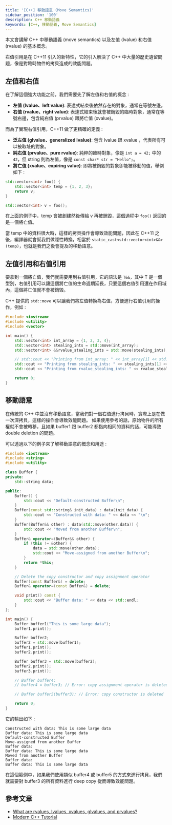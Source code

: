 ```yaml
---
title: '[C++] 移動語意 (Move Semantics)'
sidebar_position: '100'
description: C++ 移動語義
keywords: [C++, 移動語義, Move Semantics]
---
```


本文會講解 C++ 中移動語義 (move semantics) 以及左值 (lvalue) 和右值 (rvalue) 的基本概念。

右值引用是在 C++11 引入的新特性，它的引入解決了 C++ 中大量的歷史遺留問題，像是對臨時物件的拷貝造成的效能問題。

## 左值和右值

在了解這個強大功能之前，我們需要先了解左值和右值的概念 :

- **左值 (lvalue、left value)**: 表達式結束後依然存在的對象，通常在等號左邊。
- **右值 (rvalue、right value)**: 表達式結束後就會被銷毀的臨時對象，通常在等號右邊，包含純右值 (prvalue) 跟將亡值 (xvalue)。

而為了實現右值引用，C++11 做了更精確的定義 :

- **泛左值 (glvalue、generalized lvalue)**: 包含 lvalue 跟 xvalue ，代表所有可以被取址的對象。
- **純右值 (prvalue、pure rvalue)**: 純粹的臨時對象，像是 `int a = 42;` 中的 `42`，但 string 則為左值，像是 `const char* str = "Hello";`。
- **將亡值 (xvalue、expiring value)**: 即將被銷毀的對象卻能被移動的值，舉例如下 :

```cpp
std::vector<int> foo() {
    std::vector<int> temp = {1, 2, 3};
    return v;
}

std::vector<int> v = foo();
```

在上面的例子中，temp 會被創建然後傳給 v 再被銷毀，這個過程中 `foo()` 返回的是一個將亡值。

當 temp 中的資料很大時，這樣的拷貝操作會導致效能問題，因此在 C++11 之後，編譯器就會幫我們做隱性轉換，相當於 `static_cast<std::vector<int>&&>(temp)`，也就是我們之後會提及的移動語意。

## 左值引用和右值引用

要拿到一個將亡值，我們就需要用到右值引用，它的語法是 `T&&`，其中 T 是一個型別，右值引用可以讓這個將亡值的生命週期延長，只要這個右值引用還在作用域內，這個將亡值就不會被銷毀。

C++ 提供的 `std::move` 可以讓我們將左值轉換為右值，方便進行右值引用的操作，例如 :

```cpp
#include <iostream>
#include <utility>
#include <vector>

int main() {
    std::vector<int> int_array = {1, 2, 3, 4};
    std::vector<int> stealing_ints = std::move(int_array);
    std::vector<int> &&rvalue_stealing_ints = std::move(stealing_ints);

    // std::cout << "Printing from int_array: " << int_array[1] << std::endl; // int_array has been moved from
    std::cout << "Printing from stealing_ints: " << stealing_ints[1] << std::endl;
    std::cout << "Printing from rvalue_stealing_ints: " << rvalue_stealing_ints[1] << std::endl;

    return 0;
}
```

## 移動語意

在傳統的 C++ 中並沒有移動語意，當我們對一個右值進行拷貝時，實際上是在做一次深拷貝，這樣的操作會導致效能問題。
如果使用參考的話，原始物件的所有權就不會被轉移，且如果 buffer1 跟 buffer2 都指向相同的資料的話，可能導致 double deletion 的問題。

可以透過以下的例子來了解移動語意的概念和用途 :

```cpp
#include <iostream>
#include <string>
#include <utility>

class Buffer {
private:
    std::string data;

public:
    Buffer() {
        std::cout << "Default-constructed Buffer\n";
    }
    Buffer(const std::string& init_data) : data(init_data) {
        std::cout << "Constructed with data: " << data << "\n";
    }
    Buffer(Buffer&& other) : data(std::move(other.data)) {
        std::cout << "Moved from another Buffer\n";
    }
    Buffer& operator=(Buffer&& other) {
        if (this != &other) {
            data = std::move(other.data);
            std::cout << "Move-assigned from another Buffer\n";
        }
        return *this;
    }

    // Delete the copy constructor and copy assignment operator
    Buffer(const Buffer&) = delete;
    Buffer& operator=(const Buffer&) = delete;

    void print() const {
        std::cout << "Buffer data: " << data << std::endl;
    }
};

int main() {
    Buffer buffer1("This is some large data");
    buffer1.print();

    Buffer buffer2;
    buffer2 = std::move(buffer1);
    buffer1.print();
    buffer2.print();

    Buffer buffer3 = std::move(buffer2);
    buffer2.print();
    buffer3.print();

    // Buffer buffer4;
    // buffer4 = buffer3; // Error: copy assignment operator is deleted

    // Buffer buffer5(buffer3); // Error: copy constructor is deleted

    return 0;
}
```

它的輸出如下 :

```
Constructed with data: This is some large data
Buffer data: This is some large data
Default-constructed Buffer
Move-assigned from another Buffer
Buffer data:
Buffer data: This is some large data
Moved from another Buffer
Buffer data:
Buffer data: This is some large data
```

在這個範例中，如果我們使用類似 buffer4 或 buffer5 的方式來進行拷貝，我們就需要對 buffer3 的所有資料進行 deep copy 從而導致效能問題。

## 參考文章

- [What are rvalues, lvalues, xvalues, glvalues, and prvalues?](https://stackoverflow.com/questions/3601602/what-are-rvalues-lvalues-xvalues-glvalues-and-prvalues)
- [Modern C++ Tutorial](https://changkun.de/modern-cpp/zh-cn/03-runtime/#3-3-%E5%8F%B3%E5%80%BC%E5%BC%95%E7%94%A8)
